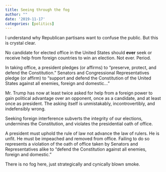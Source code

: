 ```yaml
---
title: Seeing through the fog
author: ""
date: '2019-11-17'
categories: [politics]
---
```


I understand why Republican partisans want to confuse the public.
But this is crystal clear.

No candidate for elected office in the United States should **ever** seek or receive help from foreign countries to win an election.
Not ever.
Period.

In taking office, a president pledges (or affirms) to "preserve, protect, and defend the Constitution."
Senators and Congressional Representatives pledge (or affirm) to "support and defend the Constitution of the United States against all enemies, foreign and domestic..."

Mr. Trump has now at least twice asked for help from a foreign power to gain political advantage over an opponent, once as a candidate, and at least once as president.
The asking itself is unmistakably, incontrovertibly, and indefensibly wrong.

Seeking foreign interference subverts the integrity of our elections, undermines the Constitution, and violates the presidential oath of office.

A president must uphold the rule of law not advance the law of rulers.
He is unfit.
He must be impeached and removed from office.
Failing to do so represents a violation of the oath of office taken by Senators and Representatives alike to "defend the Constitution against all enemies, foreign and domestic."

There is no fog here, just strategically and cynically blown smoke.
